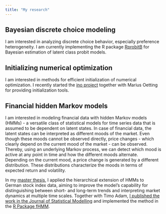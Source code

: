 ```yaml
---
title: "My research"
---
```


## Bayesian discrete choice modeling

I am interested in analyzing discrete choice behavior, especially preference heterogeneity. I am currently implementing the R package [RprobitB](https://loelschlaeger.de/RprobitB/) for Bayesian estimation of latent class probit models. 

## Initializing numerical optimization

I am interested in methods for efficient initialization of numerical optimization. I recently started the [ino project](https://github.com/loelschlaeger/ino) together with Marius Oetting for providing initialization tools. 

## Financial hidden Markov models

I am interested in modeling financial data with hidden Markov models (HMMs) - a versatile class of statistical models for time series data that is assumed to be dependent on latent states. In case of financial data, the latent states can be interpreted as different moods of the market. Even though these moods cannot be observed directly, price changes - which clearly depend on the current mood of the market - can be observed. Thereby, using an underlying Markov process, we can detect which mood is active at any point in time and how the different moods alternate. Depending on the current mood, a price change is generated by a different distribution. These distributions characterize the moods in terms of expected return and volatility.

In my [master thesis](files/paper/master_thesis_oelschlaeger.pdf), I applied the hierarchical extension of HMMs to German stock index data, aiming to improve the model's capability for distinguishing between short- and long-term trends and interpreting market dynamics at multiple time scales. Together with Timo Adam, [I published the work in the Journal of Statistical Modelling](https://doi.org/10.1177/1471082X211034048) and implemented the method in the [R Package fHMM](https://loelschlaeger.de/fHMM). 


